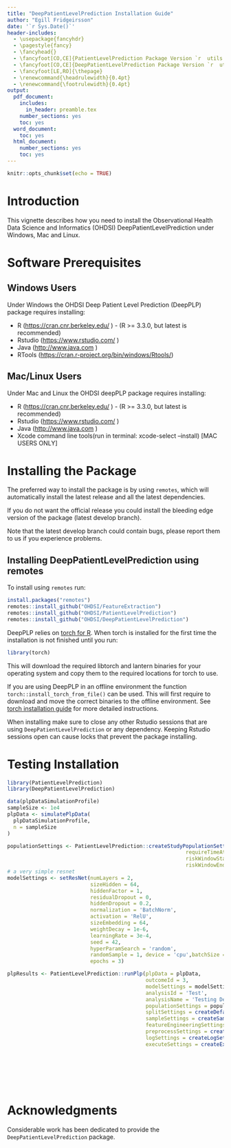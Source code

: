 ```yaml
---
title: "DeepPatientLevelPrediction Installation Guide"
author: "Egill Fridgeirsson"
date: '`r Sys.Date()`'
header-includes:
  - \usepackage{fancyhdr}
  - \pagestyle{fancy}
  - \fancyhead{}
  - \fancyfoot[CO,CE]{PatientLevelPrediction Package Version `r  utils::packageVersion("PatientLevelPrediction")`}
  - \fancyfoot[CO,CE]{DeepPatientLevelPrediction Package Version `r  utils::packageVersion("DeepPatientLevelPrediction")`}
  - \fancyfoot[LE,RO]{\thepage}
  - \renewcommand{\headrulewidth}{0.4pt}
  - \renewcommand{\footrulewidth}{0.4pt}
output:
  pdf_document:
    includes:
      in_header: preamble.tex
    number_sections: yes
    toc: yes
  word_document:
    toc: yes
  html_document:
    number_sections: yes
    toc: yes
---
```


```{=html}
<!--
%\VignetteEngine{knitr}
%\VignetteIndexEntry{Installing DeepPLP}
-->
```
```r
knitr::opts_chunk$set(echo = TRUE)
```

# Introduction

This vignette describes how you need to install the Observational Health Data Science and Informatics (OHDSI) DeepPatientLevelPrediction under Windows, Mac and Linux.

# Software Prerequisites

## Windows Users

Under Windows the OHDSI Deep Patient Level Prediction (DeepPLP) package requires installing:

-   R (<https://cran.cnr.berkeley.edu/> ) - (R \>= 3.3.0, but latest is recommended)
-   Rstudio (<https://www.rstudio.com/> )
-   Java (<http://www.java.com> )
-   RTools (<https://cran.r-project.org/bin/windows/Rtools/>)

## Mac/Linux Users

Under Mac and Linux the OHDSI deepPLP package requires installing:

-   R (<https://cran.cnr.berkeley.edu/> ) - (R \>= 3.3.0, but latest is recommended)
-   Rstudio (<https://www.rstudio.com/> )
-   Java (<http://www.java.com> )
-   Xcode command line tools(run in terminal: xcode-select --install) [MAC USERS ONLY]

# Installing the Package

The preferred way to install the package is by using `remotes`, which will automatically install the latest release and all the latest dependencies.

If you do not want the official release you could install the bleeding edge version of the package (latest develop branch).

Note that the latest develop branch could contain bugs, please report them to us if you experience problems.

## Installing DeepPatientLevelPrediction using remotes

To install using `remotes` run:

```r
install.packages("remotes")
remotes::install_github("OHDSI/FeatureExtraction")
remotes::install_github("OHDSI/PatientLevelPrediction")
remotes::install_github("OHDSI/DeepPatientLevelPrediction")
```

DeepPLP relies on [torch for R](https://torch.mlverse.org/). When torch is installed for the first time the installation is not finished until you run:

```r
library(torch)
```

This will download the required libtorch and lantern binaries for your operating system and copy them to the required locations for torch to use.

If you are using DeepPLP in an offline environment the function `torch::install_torch_from_file()` can be used. This will first require to download and move the correct binaries to the offline environment. See [torch installation guide](https://torch.mlverse.org/docs/articles/installation.html) for more detailed instructions.

When installing make sure to close any other Rstudio sessions that are using `DeepPatientLevelPrediction` or any dependency. Keeping Rstudio sessions open can cause locks that prevent the package installing.

# Testing Installation

```r
library(PatientLevelPrediction)
library(DeepPatientLevelPrediction)

data(plpDataSimulationProfile)
sampleSize <- 1e4
plpData <- simulatePlpData(
  plpDataSimulationProfile,
  n = sampleSize 
)

populationSettings <- PatientLevelPrediction::createStudyPopulationSettings(
                                                          requireTimeAtRisk = F, 
                                                          riskWindowStart = 1, 
                                                          riskWindowEnd = 365)
# a very simple resnet
modelSettings <- setResNet(numLayers = 2, 
                           sizeHidden = 64, 
                           hiddenFactor = 1,
                           residualDropout = 0, 
                           hiddenDropout = 0.2, 
                           normalization = 'BatchNorm',
                           activation = 'RelU', 
                           sizeEmbedding = 64, 
                           weightDecay = 1e-6,
                           learningRate = 3e-4, 
                           seed = 42, 
                           hyperParamSearch = 'random',
                           randomSample = 1, device = 'cpu',batchSize = 128,
                           epochs = 3)

plpResults <- PatientLevelPrediction::runPlp(plpData = plpData,
                                             outcomeId = 3,
                                             modelSettings = modelSettings,
                                             analysisId = 'Test',
                                             analysisName = 'Testing DeepPlp',
                                             populationSettings = populationSettings,
                                             splitSettings = createDefaultSplitSetting(),
                                             sampleSettings = createSampleSettings(),  # none
                                             featureEngineeringSettings = createFeatureEngineeringSettings(), # none
                                             preprocessSettings = createPreprocessSettings(),
                                             logSettings = createLogSettings(),
                                             executeSettings = createExecuteSettings(runSplitData = T,
                                                                                     runSampleData = F,
                                                                                     runfeatureEngineering = F,
                                                                                     runPreprocessData = T,
                                                                                     runModelDevelopment = T,
                                                                                     runCovariateSummary = T
                                                                                     ))
```

# Acknowledgments

Considerable work has been dedicated to provide the `DeepPatientLevelPrediction` package. 